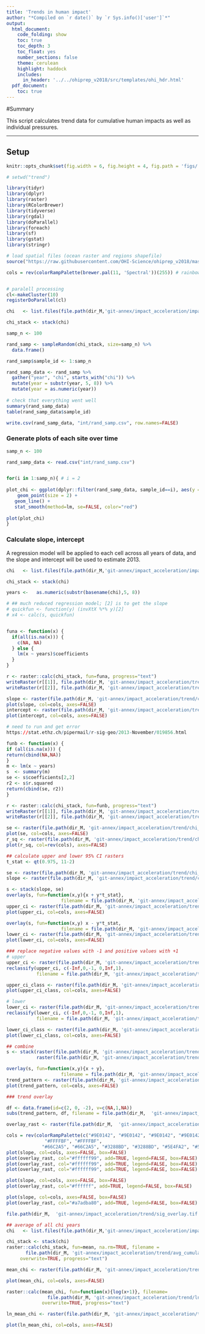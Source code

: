 ```yaml
---
title: 'Trends in human impact'
author: "*Compiled on `r date()` by `r Sys.info()['user']`*"
output: 
  html_document:
    code_folding: show
    toc: true
    toc_depth: 3
    toc_float: yes
    number_sections: false
    theme: cerulean
    highlight: haddock
    includes: 
      in_header: '../../ohiprep_v2018/src/templates/ohi_hdr.html'
  pdf_document:
    toc: true
---
```



#Summary

This script calculates trend data for cumulative human impacts as well as individual pressures.

***  


## Setup
```r

knitr::opts_chunk$set(fig.width = 6, fig.height = 4, fig.path = 'figs/',message = FALSE, warning = FALSE)

# setwd("trend")

library(tidyr)
library(dplyr)
library(raster)
library(RColorBrewer)
library(tidyverse)
library(rgdal)
library(doParallel)
library(foreach)
library(sf)
library(gstat)
library(stringr)

# load spatial files (ocean raster and regions shapefile)
source("https://raw.githubusercontent.com/OHI-Science/ohiprep_v2018/master/src/R/spatial_common.R")

cols = rev(colorRampPalette(brewer.pal(11, 'Spectral'))(255)) # rainbow color scheme


# paralell processing
cl<-makeCluster(10)
registerDoParallel(cl)


```


```r

chi   <- list.files(file.path(dir_M,'git-annex/impact_acceleration/impact/cumulative_impact'), pattern='chi', full.names=TRUE)

chi_stack <- stack(chi)

samp_n <- 100

rand_samp <- sampleRandom(chi_stack, size=samp_n) %>%
  data.frame()

rand_samp$sample_id <- 1:samp_n

rand_samp_data <- rand_samp %>%
  gather("year", "chi", starts_with("chi")) %>%
  mutate(year = substr(year, 5, 8)) %>%
  mutate(year = as.numeric(year))
   
# check that everything went well
summary(rand_samp_data)        
table(rand_samp_data$sample_id)  

write.csv(rand_samp_data, "int/rand_samp.csv", row.names=FALSE)
````

### Generate plots of each site over time

```r


samp_n <- 100

rand_samp_data <- read.csv("int/rand_samp.csv")


for(i in 1:samp_n){ # i = 2
 
plot_chi <- ggplot(dplyr::filter(rand_samp_data, sample_id==i), aes(y = chi, x = year)) +
    geom_point(size = 2) +
   geom_line() + 
   stat_smooth(method=lm, se=FALSE, color="red")
  
plot(plot_chi)  
}


```



### Calculate slope, intercept

A regression model will be applied to each cell across all years of data, and the slope and intercept will be used to estimate 2013. 

```r

chi   <- list.files(file.path(dir_M,'git-annex/impact_acceleration/impact/cumulative_impact'), pattern='chi', full.names=TRUE)

chi_stack <- stack(chi)

years <-   as.numeric(substr(basename(chi),5, 8))

# ## much reduced regression model; [2] is to get the slope
# quickfun <- function(y) (invXtX %*% y)[2]
# x4 <- calc(s, quickfun) 


funa <- function(x) { 
  if(all(is.na(x))) {
    c(NA, NA)
  } else {
    lm(x ~ years)$coefficients 
  }
}

r <- raster::calc(chi_stack, fun=funa, progress="text")
writeRaster(r[[1]], file.path(dir_M, 'git-annex/impact_acceleration/trend/chi_coef_intercept.tif'))
writeRaster(r[[2]], file.path(dir_M, 'git-annex/impact_acceleration/trend/chi_coef_slope.tif'))

slope <- raster(file.path(dir_M, 'git-annex/impact_acceleration/trend/chi_coef_slope.tif'))
plot(slope, col=cols, axes=FALSE)
intercept <- raster(file.path(dir_M, 'git-annex/impact_acceleration/trend/chi_coef_intercept.tif'))
plot(intercept, col=cols, axes=FALSE)

# need to run and get error
https://stat.ethz.ch/pipermail/r-sig-geo/2013-November/019856.html

funb <- function(x) {
if (all(is.na(x))) {
return(cbind(NA,NA))
}
m <- lm(x ~ years)
s  <- summary(m)
se <- s$coefficients[2,2]
r2 <- s$r.squared
return(cbind(se, r2))
}

r <- raster::calc(chi_stack, fun=funb, progress="text")
writeRaster(r[[1]], file.path(dir_M, 'git-annex/impact_acceleration/trend/chi_coef_se.tif'))
writeRaster(r[[2]], file.path(dir_M, 'git-annex/impact_acceleration/trend/chi_coef_r_square.tif'))

se <- raster(file.path(dir_M, 'git-annex/impact_acceleration/trend/chi_coef_se.tif'))
plot(se, col=cols, axes=FALSE)
r_sq <- raster(file.path(dir_M, 'git-annex/impact_acceleration/trend/chi_coef_r_square.tif'))
plot(r_sq, col=rev(cols), axes=FALSE)

## calculate upper and lower 95% CI rasters
t_stat <- qt(0.975, 11-2)

se <- raster(file.path(dir_M, 'git-annex/impact_acceleration/trend/chi_coef_se.tif'))
slope <- raster(file.path(dir_M, 'git-annex/impact_acceleration/trend/chi_coef_slope.tif'))

s <- stack(slope, se)
overlay(s, fun=function(x,y){x + y*t_stat}, 
                    filename = file.path(dir_M, 'git-annex/impact_acceleration/trend/chi_upper_ci.tif'), overwrite=TRUE, progress="text")
upper_ci <- raster(file.path(dir_M, 'git-annex/impact_acceleration/trend/chi_upper_ci.tif'))
plot(upper_ci, col=cols, axes=FALSE)

overlay(s, fun=function(x,y) x - y*t_stat, 
                    filename = file.path(dir_M, 'git-annex/impact_acceleration/trend/chi_lower_ci.tif'), overwrite=TRUE, progress="text")
lower_ci <- raster(file.path(dir_M, 'git-annex/impact_acceleration/trend/chi_lower_ci.tif'))
plot(lower_ci, col=cols, axes=FALSE)

### replace negative values with -1 and positive values with +1
# upper
upper_ci <- raster(file.path(dir_M, 'git-annex/impact_acceleration/trend/chi_upper_ci.tif'))
reclassify(upper_ci, c(-Inf,0,-1, 0,Inf,1), 
           filename = file.path(dir_M, 'git-annex/impact_acceleration/trend/chi_upper_ci_convert.tif'), overwrite=TRUE, progress="text")

upper_ci_class <- raster(file.path(dir_M, 'git-annex/impact_acceleration/trend/chi_upper_ci_convert.tif'))
plot(upper_ci_class, col=cols, axes=FALSE)

# lower
lower_ci <- raster(file.path(dir_M, 'git-annex/impact_acceleration/trend/chi_lower_ci.tif'))
reclassify(lower_ci, c(-Inf,0,-1, 0,Inf,1), 
           filename = file.path(dir_M, 'git-annex/impact_acceleration/trend/chi_lower_ci_convert.tif'), overwrite=TRUE, progress="text")

lower_ci_class <- raster(file.path(dir_M, 'git-annex/impact_acceleration/trend/chi_lower_ci_convert.tif'))
plot(lower_ci_class, col=cols, axes=FALSE)

## combine
s <- stack(raster(file.path(dir_M, 'git-annex/impact_acceleration/trend/chi_upper_ci_convert.tif')),
           raster(file.path(dir_M, 'git-annex/impact_acceleration/trend/chi_lower_ci_convert.tif')))

overlay(s, fun=function(x,y){x + y}, 
                    filename = file.path(dir_M, 'git-annex/impact_acceleration/trend/trend_pattern.tif'), overwrite=TRUE, progress="text")
trend_pattern <- raster(file.path(dir_M, 'git-annex/impact_acceleration/trend/trend_pattern.tif'))
plot(trend_pattern, col=cols, axes=FALSE)

### trend overlay

df <- data.frame(id=c(2, 0, -2), v=c(NA,1,NA))
subs(trend_pattern, df, filename = file.path(dir_M,  'git-annex/impact_acceleration/trend/sig_overlay.tif'), overwrite=TRUE, progress="text")

overlay_rast <- raster(file.path(dir_M,  'git-annex/impact_acceleration/trend/sig_overlay.tif'))

cols = rev(colorRampPalette(c("#9E0142", "#9E0142", "#9E0142", "#9E0142", "#D53E4F", "#D53E4F", "#D53E4F", "#F46D43", "#F46D43", "#FDAE61", "#FDAE61",             
              "#FFFFBF", "#FFFFBF",  
             "#66C2A5", "#66C2A5", "#3288BD", "#3288BD", "#5E4FA2", "#5E4FA2",  "#5E4FA2"))(255)) # rainbow
plot(slope, col=cols, axes=FALSE, box=FALSE)
plot(overlay_rast, col="#ffffff99", add=TRUE, legend=FALSE, box=FALSE)
plot(overlay_rast, col="#ffffff99", add=TRUE, legend=FALSE, box=FALSE)
plot(overlay_rast, col="#ffffff99", add=TRUE, legend=FALSE, box=FALSE)

plot(slope, col=cols, axes=FALSE, box=FALSE)
plot(overlay_rast, col="#ffffff", add=TRUE, legend=FALSE, box=FALSE)

plot(slope, col=cols, axes=FALSE, box=FALSE)
plot(overlay_rast, col="#a7adba80", add=TRUE, legend=FALSE, box=FALSE)

file.path(dir_M,  'git-annex/impact_acceleration/trend/sig_overlay.tif')

## average of all chi years
chi   <- list.files(file.path(dir_M,'git-annex/impact_acceleration/impact/cumulative_impact'), pattern='chi', full.names=TRUE)

chi_stack <- stack(chi)
raster::calc(chi_stack, fun=mean, na.rm=TRUE, filename =
       file.path(dir_M, 'git-annex/impact_acceleration/trend/avg_cumulative_impact.tif'), 
     overwrite=TRUE, progress="text")

mean_chi <- raster(file.path(dir_M, 'git-annex/impact_acceleration/trend/avg_cumulative_impact.tif'))

plot(mean_chi, col=cols, axes=FALSE)

raster::calc(mean_chi, fun=function(x){log(x+1)}, filename=
               file.path(dir_M, 'git-annex/impact_acceleration/trend/ln_avg_cum_impact.tif'),
             overwrite=TRUE, progress="text")

ln_mean_chi <- raster(file.path(dir_M, 'git-annex/impact_acceleration/trend/ln_avg_cum_impact.tif'))

plot(ln_mean_chi, col=cols, axes=FALSE)

```

